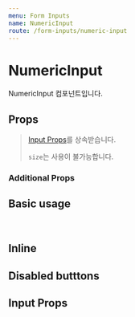 ```yaml
---
menu: Form Inputs
name: NumericInput
route: /form-inputs/numeric-input
---
```



# NumericInput

NumericInput 컴포넌트입니다.

## Props

> [Input Props](/form-inputs/input#props)를 상속받습니다.
>
> `size`는 사용이 불가능합니다.

### Additional Props

<PropsTable of={NumericInput} />

## Basic usage

<Playground>
  <NumericInput label="수량" />
  <br />
  <NumericInput buttonPosition="side" label="수량" />
</Playground>

## Inline

<Playground>
  <NumericInput label="수량" inline buttonPosition="side" />
  <NumericInput label="나이" inline />
</Playground>

## Disabled butttons

<Playground>
  <NumericInput label="수량" disabledIncrease />
  <NumericInput label="나이" disabledDecrease />
</Playground>

## Input Props

<Playground>
  <NumericInput label="수량" min={3} max={10} defaultValue={5} />
  <br />
  <NumericInput label="나이" defaultValue={2000} step={1000} />
  <br />
  <NumericInput errorMessage="에러 메시지" />
  <br />
  <NumericInput warnMessage="워닝 메시지" />
  <br />
  <NumericInput allowMessage="그냥 메시지" />
</Playground>
